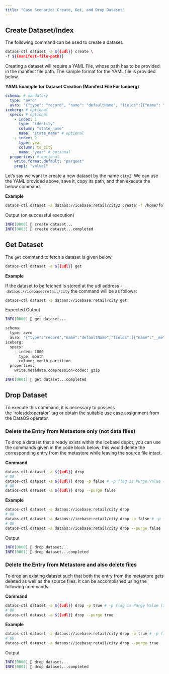 ```yaml
---
title: "Case Scenario: Create, Get, and Drop Dataset"
---
```


## Create Dataset/Index

The following command can be used to create a dataset.

```bash
dataos-ctl dataset -a ${{udl}} create \
-f ${{manifest-file-path}}
```

[](https://dataos.info/resources/depot/icebase/case_scenario_create_fetch_and_drop_dataset/#__codelineno-0-1)Creating a dataset will require a YAML File, whose path has to be provided in the manifest file path. The sample format for the YAML file is provided below.

**YAML Example for Dataset Creation (Manifest File For Iceberg)**

```yaml
schema: # mandatory
  type: "avro"
  avro: '{"type": "record", "name": "defaultName", "fields":[{"name": "__metadata", "type" :{"type": "map", "values": "string", "key-id":10, "value-id":11}, "field-id":1},{"name": "city_id", "type" :[ "null", "string"], "default":null, "field-id":2},{"name": "zip_code", "type" :[ "null", "int"], "default":null, "field-id":3},{"name": "city_name", "type" :[ "null", "string"], "default":null, "field-id":4},{"name": "county_name", "type" :[ "null", "string"], "default":null, "field-id":5},{"name": "state_code", "type" :[ "null", "string"], "default":null, "field-id":6},{"name": "state_name", "type" :[ "null", "string"], "default":null, "field-id":7},{"name": "version", "type": "string", "field-id":8},{"name": "ts_city", "type" :{"type": "long", "logicalType": "timestamp-micros", "adjust-to-utc":true}, "field-id":9}]}'
iceberg: # optional
  specs: # optional
    - index: 1
      type: "identity"
      column: "state_name"
      name: "state_name" # optional
    - index: 2
      type: year
      column: ts_city
      name: "year" # optional
  properties: # optional
    write.format.default: "parquet"
    prop1: "value1"
```

[](https://dataos.info/resources/depot/icebase/case_scenario_create_fetch_and_drop_dataset/#__codelineno-1-1)Let’s say we want to create a new dataset by the name `city2`. We can use the YAML provided above, save it, copy its path, and then execute the below command.

**Example**

```bash
dataos-ctl dataset -a dataos://icebase:retail/city2 create -f /home/folder/new.yml
```

Output (on successful execution)

```bash
INFO[0000] 📂 create dataset...                          
INFO[0003] 📂 create dataset...completed
```

## Get Dataset

The `get` command to fetch a dataset is given below.

```bash
dataos-ctl dataset -a ${{udl}} get
```

**Example**

If the dataset to be fetched is stored at the udl address - `dataos://icebase:retail/city` the command will be as follows:

```bash
dataos-ctl dataset -a dataos://icebase:retail/city get
```

[](https://dataos.info/resources/depot/icebase/case_scenario_create_fetch_and_drop_dataset/#__codelineno-5-1)Expected Output

```bash
INFO[0000] 📂 get dataset...                             

schema:
  type: avro
  avro: '{"type":"record","name":"defaultName","fields":[{"name":"__metadata","type":{"type":"map","values":"string","key-id":10,"value-id":11},"field-id":1},{"name":"city_id","type":["null","string"],"default":null,"field-id":2},{"name":"zip_code","type":["null","long"],"default":null,"field-id":3},{"name":"city_name","type":["null","string"],"default":null,"field-id":4},{"name":"county_name","type":["null","string"],"default":null,"field-id":5},{"name":"state_code","type":["null","string"],"default":null,"field-id":6},{"name":"state_name","type":["null","string"],"default":null,"field-id":7},{"name":"version","type":"string","field-id":8},{"name":"ts_city","type":{"type":"long","logicalType":"timestamp-micros","adjust-to-utc":true},"field-id":9},{"name":"random","type":["null","string"],"default":null,"field-id":25}]}'
iceberg:
  specs:
    - index: 1000
      type: month
      column: month_partition
  properties:
    write.metadata.compression-codec: gzip

INFO[0001] 📂 get dataset...completed
```

[](https://dataos.info/resources/depot/icebase/case_scenario_create_fetch_and_drop_dataset/#__codelineno-6-1)

## Drop Dataset

<Warning>
  To execute this command, it is necessary to possess the `roles:id:operator` tag or obtain the suitable use case assignment from the DataOS operator.
</Warning>

### **Delete the Entry from Metastore only (not data files)**

To drop a dataset that already exists within the Icebase depot, you can use the commands given in the code block below; this would delete the corresponding entry from the metastore while leaving the source file intact.

**Command**[](https://dataos.info/resources/depot/icebase/case_scenario_create_fetch_and_drop_dataset/#__codelineno-7-1)

```bash
dataos-ctl dataset -a ${{udl}} drop
# OR
dataos-ctl dataset -a ${{udl}} drop -p false # -p flag is Purge Value (its by default: false)
# OR
dataos-ctl dataset -a ${{udl}} drop --purge false
```

**Example**

```bash
dataos-ctl dataset -a dataos://icebase:retail/city drop
# OR
dataos-ctl dataset -a dataos://icebase:retail/city drop -p false # -p flag is Purge Value (its by default: false)
# OR
dataos-ctl dataset -a dataos://icebase:retail/city drop --purge false
```

Output

```bash
INFO[0000] 📂 drop dataset...                            
INFO[0001] 📂 drop dataset...completed
```

[](https://dataos.info/resources/depot/icebase/case_scenario_create_fetch_and_drop_dataset/#__codelineno-9-1)

### **Delete the Entry from Metastore and also delete files**

To drop an existing dataset such that both the entry from the metastore gets deleted as well as the source files. It can be accomplished using the following commands.

**Command**

```bash
dataos-ctl dataset -a ${{udl}} drop -p true # -p flag is Purge Value (its by default: false)
# OR
dataos-ctl dataset -a ${{udl}} drop --purge true
```

**Example**

```bash
dataos-ctl dataset -a dataos://icebase:retail/city drop -p true # -p flag is Purge Value (its by default: false)
# OR
dataos-ctl dataset -a dataos://icebase:retail/city drop --purge true
```

[](https://dataos.info/resources/depot/icebase/case_scenario_create_fetch_and_drop_dataset/#__codelineno-11-1)Output

```bash
INFO[0000] 📂 drop dataset...                            
INFO[0001] 📂 drop dataset...completed
```